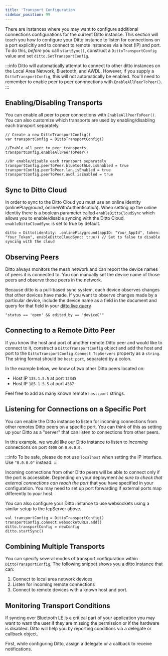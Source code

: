```yaml
---
title: 'Transport Configuration'
sidebar_position: 99
---
```



There are instances where you may want to configure additional connections configurations for the current Ditto instance. This section will teach you how to configure your Ditto instance to listen for connections on a port explicitly and to connect to remote instances via a host (IP) and port. To do this, _before_ you call `startSync()`, construct a `DittoTransportConfig` value and set `ditto.SetTransportConfig`.

:::info
Ditto will automatically attempt to connect to other ditto instances on
the Local Area Network, Bluetooth, and AWDL. However, if you supply a
`DittoTransportConfig`, this will not automatically be enabled. You'll need to
remember to enable peer to peer connnections with `EnableAllPeerToPeer()`.  
:::

## Enabling/Disabling Transports

You can enable all peer to peer connections with `EnableAllPeerToPeer()`. You can also customize which transports are used by enabling/disabling each transport separately.
```
// Create a new DittoTransportConfig()
var transportConfig = DittoTransportConfig()

//Enable all peer to peer transports
transportConfig.enableAllPeerToPeer()

//Or enable/disable each transport separately
transportConfig.peerToPeer.bluetoothLe.isEnabled = true
transportConfig.peerToPeer.lan.isEnabled = true
transportConfig.peerToPeer.awdl.isEnabled = true
```

## Sync to Ditto Cloud

In order to sync to the Ditto Cloud you must use an online identity (onlinePlayground, onlineWithAuthentication). When setting up the online identity there is a boolean parameter called `enableDittoCloudSync` which allows you to enable/disable syncing with the Ditto Cloud. `enableDittoCloudSync` is set to true by default.
```
ditto = Ditto(identity: .onlinePlayground(appID: "Your_AppId", token: "Your_Token", enableDittoCloudSync: true)) // Set to false to disable syncing with the cloud
```

## Observing Peers 

Ditto always monitors the mesh network and can report the device names of peers
it is connected to. You can manually set the device name of those peers and
observe those peers in the network.

<SnippetGroup name="device-name" />

Because ditto is a pull-based sync system, each device observes changes that
other devices have made. If you want to observe changes made by a particular
device, include the device name as a field in the document and query for that field in
your [ditto live query](../concepts/querying)

```
"status == 'open' && edited_by == 'deviceC'"
```


## Connecting to a Remote Ditto Peer

If you know the host and port of another remote Ditto peer and would like to connect to it, construct a `DittoTransportConfig` object and add the host and port to the `DittoTransportConfig.Connect.TcpServers` property as a `string`. The string format should be `host:port`, separated by a colon.

In the example below, we know of two other Ditto peers located on:

* Host IP `135.1.5.5` at port `12345`
* Host IP `185.1.5.5` at port `4567`


<SnippetGroup name="network-remote-ditto" />

Feel free to add as many known remote `host:port` strings.

## Listening for Connections on a Specific Port

You can enable the Ditto instance to listen for incoming connections from other
remotes Ditto peers on a specific port. You can think of this as setting up your
Ditto as a "server" that can listen to connections from other peers.

In this example, we would like our Ditto instance to listen to _incoming_ connections on port `4000` on `0.0.0.0`. 

:::info
To be safe, please do not use `localhost` when setting the IP interface. Use `"0.0.0.0"` instead.
:::

<SnippetGroup name="network-listen" />


Incoming connections from other Ditto peers will be able to connect only if the
port is accessible. Depending on your deployment _be sure to check that external
connections can reach the port_ that you have specified in your configuration.
You may need to set up port forwarding if external ports map differently to your
host.

You can also configure your Ditto instance to use websockets using a similar setup to the tcpServer above.
```
val transportConfig = DittoTransportConfig()
transportConfig.connect.websocketURLs.add()
ditto.transportConfig = newConfig
ditto.startSync()
```

## Combining Multiple Transports

You can specify several modes of transport configuration within `DittoTransportConfig`. The following snippet shows you a ditto instance that can:

1. Connect to local area network devices
2. Listen for incoming remote connections
3. Connect to remote devices with a known host and port. 

<SnippetGroup name="network-multiple-transports" />

## Monitoring Transport Conditions

If syncing over Bluetooth LE is a critical part of your application you may want
to warn the user if they are missing the permission or if the hardware is
disabled. Ditto will help you by reporting conditions via a delegate or callback
object.

First, while configuring Ditto, assign a delegate or a callback to receive notifications.

<SnippetGroup name="network-monitor-conditions" />
